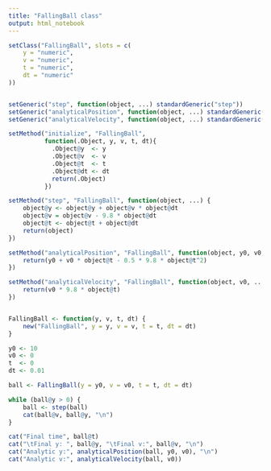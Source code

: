 ```yaml
---
title: "FallingBall class"
output: html_notebook
---
```



```r
setClass("FallingBall", slots = c(
    y = "numeric",
    v = "numeric",
    t = "numeric",
    dt = "numeric"
))


setGeneric("step", function(object, ...) standardGeneric("step"))
setGeneric("analyticalPosition", function(object, ...) standardGeneric("analyticalPosition"))
setGeneric("analyticalVelocity", function(object, ...) standardGeneric("analyticalVelocity"))

setMethod("initialize", "FallingBall",
          function(.Object, y, v, t, dt){
            .Object@y  <- y
            .Object@v  <- v
            .Object@t  <- t
            .Object@dt <- dt
            return(.Object)
          })

setMethod("step", "FallingBall", function(object, ...) {
    object@y <- object@y + object@v * object@dt
    object@v = object@v - 9.8 * object@dt
    object@t <- object@t + object@dt
    return(object)
})

setMethod("analyticalPosition", "FallingBall", function(object, y0, v0, ...) {
    return(y0 + v0 * object@t - 0.5 * 9.8 * object@t^2)
})

setMethod("analyticalVelocity", "FallingBall", function(object, v0, ...) {
    return(v0 * 9.8 * object@t)
})


FallingBall <- function(y, v, t, dt) {
    new("FallingBall", y = y, v = v, t = t, dt = dt)
}

```

```r
y0 <- 10
v0 <- 0
t  <- 0
dt <- 0.01

ball <- FallingBall(y = y0, v = v0, t = t, dt = dt)

while (ball@y > 0) {
    ball <- step(ball)
    cat(ball@v, ball@y, "\n")
}

cat("Final time", ball@t)
cat("\tFinal y: ", ball@y, "\tFinal v:", ball@v, "\n")
cat("Analytic y:", analyticalPosition(ball, y0, v0), "\n")
cat("Analytic v:", analyticalVelocity(ball, v0))
```

